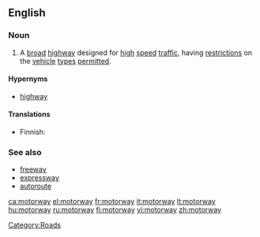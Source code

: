 ==English==

===Noun===
{{en-noun}}

# {{context|UK|Ireland|New Zealand|parts of Australia}} A [[broad]] [[highway]] designed for [[high]] [[speed]] [[traffic]], having [[restriction]]s on the [[vehicle]] [[type]]s [[permitted]].

====Hypernyms====
* [[highway]]

====Translations====
{{trans-top|A broad highway}}
* Finnish: {{t-|fi|moottoritie}}
{{trans-mid}}
{{trans-bottom}}

===See also===
* [[freeway]]
* [[expressway]]
* [[autoroute]]

[[Category:Roads]]

[[ca:motorway]]
[[el:motorway]]
[[fr:motorway]]
[[it:motorway]]
[[lt:motorway]]
[[hu:motorway]]
[[ru:motorway]]
[[fi:motorway]]
[[vi:motorway]]
[[zh:motorway]]